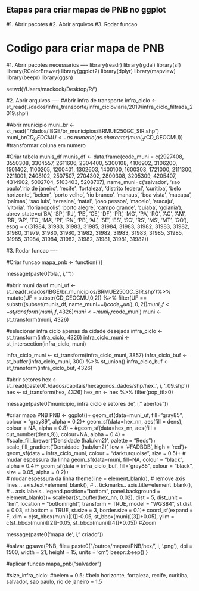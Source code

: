 ## Etapas para criar mapas de PNB no ggplot
#1. Abrir pacotes
#2. Abrir arquivos
#3. Rodar funcao

# Codigo para criar mapa de PNB
#1. Abrir pacotes necessarios ----
library(readr)
library(rgdal)
library(sf)
library(RColorBrewer)
library(ggplot2)
library(dplyr)
library(mapview)
library(beepr)
library(ggsn)

setwd('/Users/mackook/Desktop/R/')

#2. Abrir arquivos ----
#Abrir infra de transporte
infra_ciclo <- st_read('./dados/infra_transporte/infra_cicloviaria/2019/infra_ciclo_filtrada_2019.shp')

#Abrir municipio
muni_br <- st_read("./dados/IBGE/br_municipios/BRMUE250GC_SIR.shp")
muni_br$CD_GEOCMU <- as.numeric(as.character(muni_br$CD_GEOCMU)) #transformar coluna em numero

#Criar tabela munis_df
munis_df <- data.frame(code_muni = c(2927408, 3550308, 3304557, 2611606, 2304400, 5300108, 4106902,
                                     3106200, 1501402, 1100205, 1200401, 1302603, 1400100, 1600303, 
                                     1721000, 2111300, 2211001, 2408102, 2507507, 2704302, 2800308,
                                     3205309, 4205407, 4314902, 5002704, 5103403, 5208707),
                       name_muni=c('salvador', 'sao paulo','rio de janeiro', 'recife', 'fortaleza', 
                                   'distrito federal', 'curitiba', 'belo horizonte', 'belem', 'porto velho', 
                                   'rio branco', 'manaus', 'boa vista', 'macapa', 'palmas', 'sao luis',
                                   'teresina', 'natal', 'joao pessoa', 'maceio', 'aracaju', 'vitoria', 
                                   'florianopolis', 'porto alegre', 'campo grande', 'cuiaba', 'goiania'),
                       abrev_state=c('BA', 'SP', 'RJ', 'PE', 'CE', 'DF', 'PR', 'MG', 'PA', 'RO',
                                     'AC', 'AM', 'RR', 'AP', 'TO', 'MA', 'PI', 'RN', 'PB', 'AL',
                                     'SE', 'ES', 'SC', 'RS', 'MS', 'MT', 'GO'), 
                       espg = c(31984, 31983, 31983, 31985, 31984, 31983, 31982, 31983, 31982, 31980, 
                                31979, 31980, 31980, 31982, 31982, 31983, 31983, 31985, 31985, 31985, 
                                31984, 31984, 31982, 31982, 31981, 31981, 31982))

#3. Rodar funcao ----

#Criar funcao
mapa_pnb <- function(i){
  
  message(paste0('ola, ', i,"\n"))
  
  #abrir muni da uf
  muni_uf <- st_read('./dados/IBGE/br_municipios/BRMUE250GC_SIR.shp')%>%
    mutate(UF = substr(CD_GEOCMU,0,2)) %>% filter(UF == substr((subset(munis_df, name_muni==i)$code_muni),0,2))
  muni_uf <- st_transform(muni_uf, 4326)
  muni <- muni_br %>% filter(CD_GEOCMU==subset(munis_df, name_muni==i)$code_muni)
  muni <- st_transform(muni, 4326)
  
  
  #selecionar infra ciclo apenas da cidade desejada
  infra_ciclo <- st_transform(infra_ciclo, 4326)
  infra_ciclo_muni <- st_intersection(infra_ciclo, muni)
  
  infra_ciclo_muni <- st_transform(infra_ciclo_muni, 3857)
  infra_ciclo_buf <- st_buffer(infra_ciclo_muni, 300) %>% st_union()
  infra_ciclo_buf <- st_transform(infra_ciclo_buf, 4326)
  
  #abrir setores
  hex <- st_read(paste0('./dados/capitais/hexagonos_dados/shp/hex_', i, '_09.shp'))
  hex <- st_transform(hex, 4326)
  hex_nn <- hex %>% filter(pop_ttl>0)
  
  message(paste0('municipio, infra ciclo e setores de ', i," abertos"))
  
  #criar mapa PNB
  PNB <- ggplot()+
    geom_sf(data=muni_uf, fill="gray85", colour = "gray89", alpha = 0.2)+
    geom_sf(data=hex_nn, aes(fill = dens), colour = NA, alpha = 0.8) +
    #geom_sf(data=hex_nn, aes(fill = cut_number(dens,9)), colour=NA, alpha = 0.4) +
    #scale_fill_brewer('Densidade (hab/km2)', palette = "Reds")+
    scale_fill_gradient('Densidade (hab/km2)', low = '#FADBDB', high = 'red')+
    geom_sf(data = infra_ciclo_muni, colour = "darkturquoise", size = 0.5)+ # mudar espessura da linha
    geom_sf(data=muni, fill=NA, colour = "black", alpha = 0.4)+
    geom_sf(data = infra_ciclo_buf, fill="gray85", colour = "black", size = 0.05, alpha = 0.2)+  
    # mudar espessura da linha
    theme(line = element_blank(),                          # remove axis lines ..
          axis.text=element_blank(),                       # .. tickmarks..
          axis.title=element_blank(),                      # .. axis labels..
          legend.position="bottom",
          panel.background = element_blank())+
    scalebar(st_buffer(hex_nn, 0.02), dist = 5, dist_unit = "km", location = "bottomright",
            transform = TRUE, model = "WGS84", st.dist = 0.03, st.bottom = TRUE, 
            st.size = 3, border.size = 0.1)+
    coord_sf(expand = F, xlim = c(st_bbox(muni)[[1]]-0.05, st_bbox(muni)[[3]]+0.05),
             ylim = c(st_bbox(muni)[[2]]-0.05, st_bbox(muni)[[4]]+0.05))  #Zoom
  
  message(paste0('mapa de ', i," criado"))
  
  #salvar
  ggsave(PNB, 
         file= paste0('./outros/mapas/PNB/hex/', i, '.png'), 
         dpi = 1500, width = 21, height = 15, units = 'cm')
  beepr::beep()
}

#aplicar funcao
mapa_pnb("salvador")


#size_infra_ciclo: 
#belem = 0.5; 
#belo horizonte, fortaleza, recife, curitiba, salvador, sao paulo, rio de janeiro = 1.5
